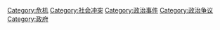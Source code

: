 {{Catmore}}

[[Category:危机|Category:危机]]
[[Category:社会冲突|Category:社会冲突]]
[[Category:政治事件|Category:政治事件]]
[[Category:政治争议|Category:政治争议]]
[[Category:政府|Category:政府]]